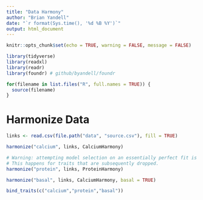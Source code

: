 ```yaml
---
title: "Data Harmony"
author: "Brian Yandell"
date: "`r format(Sys.time(), '%d %B %Y')`"
output: html_document
---
```


```r
knitr::opts_chunk$set(echo = TRUE, warning = FALSE, message = FALSE)
```

```r
library(tidyverse)
library(readxl)
library(readr)
library(foundr) # github/byandell/foundr
```

```r
for(filename in list.files("R", full.names = TRUE)) {
  source(filename)
}
```

# Harmonize Data

```r
links <- read.csv(file.path("data", "source.csv"), fill = TRUE)
```

```r
harmonize("calcium", links, CalciumHarmony)
```

```r
# Warning: attempting model selection on an essentially perfect fit is nonsense.
# This happens for traits that are subsequently dropped.
harmonize("protein", links, ProteinHarmony)
```

```r
harmonize("basal", links, CalciumHarmony, basal = TRUE)
```

```r
bind_traits(c("calcium","protein","basal"))
```

